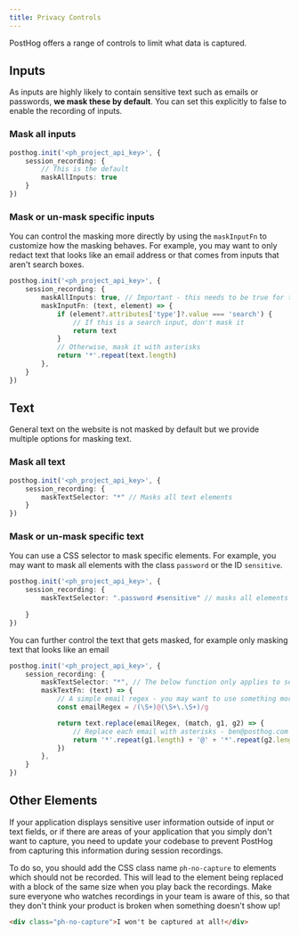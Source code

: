 ```yaml
---
title: Privacy Controls
---
```


PostHog offers a range of controls to limit what data is captured. 


## Inputs

As inputs are highly likely to contain sensitive text such as emails or passwords, **we mask these by default**. You can set this explicitly to false to enable the recording of inputs.

### Mask all inputs

```ts
posthog.init('<ph_project_api_key>', {
    session_recording: {
        // This is the default
        maskAllInputs: true
    }
})
```

### Mask or un-mask specific inputs

You can control the masking more directly by using the `maskInputFn` to customize how the masking behaves. For example, you may want to only redact text that looks like an email address or that comes from inputs that aren't search boxes.

```ts
posthog.init('<ph_project_api_key>', {
    session_recording: {
        maskAllInputs: true, // Important - this needs to be true for the below function to be called
        maskInputFn: (text, element) => {
            if (element?.attributes['type']?.value === 'search') {
                // If this is a search input, don't mask it
                return text
            }
            // Otherwise, mask it with asterisks
            return '*'.repeat(text.length)
        },
    }
})
```

## Text

General text on the website is not masked by default but we provide multiple options for masking text.

### Mask all text

```ts
posthog.init('<ph_project_api_key>', {
    session_recording: {
        maskTextSelector: "*" // Masks all text elements
    }
})
```

### Mask or un-mask specific text

You can use a CSS selector to mask specific elements. For example, you may want to mask all elements with the class `password` or the ID `sensitive`.

```ts
posthog.init('<ph_project_api_key>', {
    session_recording: {
        maskTextSelector: ".password #sensitive" // masks all elements with the class "password" or the ID "sensitive"
        
    }
})
```

You can further control the text that gets masked, for example only masking text that looks like an email

```ts
posthog.init('<ph_project_api_key>', {
    session_recording: {
        maskTextSelector: "*", // The below function only applies to selected elements, so make sure to set to "*" if you want this to work globally
        maskTextFn: (text) => {
            // A simple email regex - you may want to use something more advanced
            const emailRegex = /(\S+)@(\S+\.\S+)/g

            return text.replace(emailRegex, (match, g1, g2) => {
                // Replace each email with asterisks - ben@posthog.com becomes ***@***********
                return '*'.repeat(g1.length) + '@' + '*'.repeat(g2.length)
            })
        },
    }
})
```



## Other Elements

If your application displays sensitive user information outside of input or text fields, or if there are areas of your application that you simply don't want to capture, you need to update your codebase to prevent PostHog from capturing this information during session recordings.

To do so, you should add the CSS class name `ph-no-capture` to elements which should not be recorded. This will lead to the element being replaced with a block of the same size when you play back the recordings. Make sure everyone who watches recordings in your team is aware of this, so that they don't think your product is broken when something doesn't show up!

```html
<div class="ph-no-capture">I won't be captured at all!</div>
```
